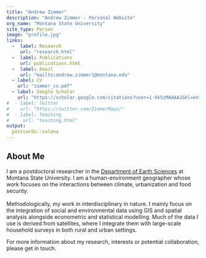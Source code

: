 ```yaml
---
title: "Andrew Zimmer"
description: "Andrew Zimmer - Personal Website"
org_name: "Montana State University"
site_type: Person
image: "profile.jpg"
links:
  -  label: Research
     url: "research.html"
  -  label: Publications
     url: publications.html
  -  label: Email
     url: "mailto:andrew.zimmer1@montana.edu"
  - label: CV
    url: "zimmer_cv.pdf"
  - label: Google Scholar
    url: "https://scholar.google.com/citations?user=1-Xk5zMAAAAJ&hl=en"
#  - label: Twitter
#    url: "https://twitter.com/ZimmerMaps/"
#  - label: Teaching
#     url: "teaching.html"
output:
  postcards::solana
---
```


## About Me
I am a postdoctoral researcher in the [Department of Earth Sciences][msu_des] at Montana State University. I am a human-environment geographer whose work focuses on the interactions between climate, urbanization and food security. 
<br>  
Methodologically, my work in interdisciplinary in nature. I mainly focus on the integration of social and environmental data using GIS and spatial analysis alongside econometric and statistical modelling. Much of the data I use is derived from satellites, where I integrate them with large-scale household surveys in both rural and urban settings. 
<br>

For more information about my research, interests or potential collaboration, please get in touch.
<br>

[msu_des]:https://www.montana.edu/earthsciences/

